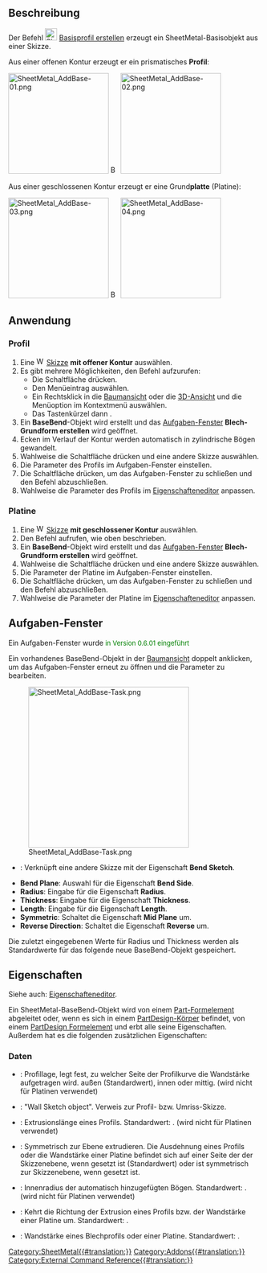 {{UnfinishedDocu}}
<languages/>

{{Docnav/de
|
|[[SheetMetal_AddWall/de|Kante ansetzen]]
|[[SheetMetal_Workbench/de|SheetMetal]]
|
|IconR=SheetMetal_AddWall.svg
|IconC=Sheetmetal_workbench_icon.svg
}}

{{GuiCommand/de
|Name=SheetMetal AddBase
|Name/de=SheetMetal BasisprofilErstellen
|MenuLocation=SheetMetal → Make Base Wall
|Workbenches=[[SheetMetal_Workbench/de|SheetMetal (Blech)]]
|Shortcut={{KEY|C}} {{KEY|B}}
}}

<span id="Description"></span>
==Beschreibung==

Der Befehl [[Image:SheetMetal_AddBase.svg|24px]] [[SheetMetal_AddBase/de|Basisprofil erstellen]] erzeugt ein SheetMetal-Basisobjekt aus einer Skizze. 

Aus einer offenen Kontur erzeugt er ein prismatisches '''Profil''':

[[Image:SheetMetal_AddBase-01.png|200px|link=]] [[Image:Button_right.svg|16px|link=]]
[[Image:SheetMetal_AddBase-02.png|200px|link=]]

Aus einer geschlossenen Kontur erzeugt er eine Grund'''platte''' (Platine):

[[Image:SheetMetal_AddBase-03.png|200px|link=]] [[Image:Button_right.svg|16px|link=]]
[[Image:SheetMetal_AddBase-04.png|200px|link=]]

<span id="Usage"></span>
==Anwendung==

<span id="Profile"></span>
===Profil===

# Eine [[Image:Workbench_Sketcher.svg|16px]] [[Sketcher_Workbench/de|Skizze]] '''mit offener Kontur''' auswählen.
# Es gibt mehrere Möglichkeiten, den Befehl aufzurufen:
#* Die Schaltfläche {{Button|[[Image:SheetMetal_AddBase.svg|16px]] [[SheetMetal_AddBase/de|Basisobjekt erstellen]]}} drücken.
#* Den Menüeintrag {{MenuCommand|Sheet Metal → [[Image:SheetMetal_AddBase.svg|16px]] Basisobjekt erstellen}} auswählen.
#* Ein Rechtsklick in die [[Tree_view/de|Baumansicht]] oder die [[3D_view/de|3D-Ansicht]] und die Menüoption {{MenuCommand|Sheet Metal → [[Image:SheetMetal_AddBase.svg|16px]] Basisobjekt erstellen}} im Kontextmenü auswählen.
#* Das Tastenkürzel {{KEY|C}} dann {{KEY|B}}.
# Ein '''BaseBend'''-Objekt wird erstellt und das [[Task_panel/de|Aufgaben-Fenster]] '''Blech-Grundform erstellen''' wird geöffnet.
# Ecken im Verlauf der Kontur werden automatisch in zylindrische Bögen gewandelt.
# Wahlweise die Schaltfläche {{Button|Sketch}} drücken und eine andere Skizze auswählen.
# Die Parameter des Profils im Aufgaben-Fenster einstellen.
# Die Schaltfläche {{Button|OK}} drücken, um das Aufgaben-Fenster zu schließen und den Befehl abzuschließen.
# Wahlweise die Parameter des Profils im [[Property_editor/de|Eigenschafteneditor]] anpassen.

<span id="Plate"></span>
===Platine===

# Eine [[Image:Workbench_Sketcher.svg|16px]] [[Sketcher_Workbench/de|Skizze]] '''mit geschlossener Kontur'''  auswählen.
# Den Befehl aufrufen, wie oben beschrieben.
# Ein '''BaseBend'''-Objekt wird erstellt und das [[Task_panel/de|Aufgaben-Fenster]] '''Blech-Grundform erstellen''' wird geöffnet.
# Wahlweise die Schaltfläche {{Button|Sketch}} drücken und eine andere Skizze auswählen.
# Die Parameter der Platine im Aufgaben-Fenster einstellen.
# Die Schaltfläche {{Button|OK}} drücken, um das Aufgaben-Fenster zu schließen und den Befehl abzuschließen.
# Wahlweise die Parameter der Platine im [[Property_editor/de|Eigenschafteneditor]] anpassen.

<span id="Task_panel"></span>
==Aufgaben-Fenster==

Ein Aufgaben-Fenster wurde <span style="font-size:small;color:green;">in Version 0.6.01 eingeführt</span>

Ein vorhandenes BaseBend-Objekt in der [[Tree_view/de|Baumansicht]] doppelt anklicken, um das Aufgaben-Fenster erneut zu öffnen und die Parameter zu bearbeiten.

[[Image:SheetMetal_AddBase-Task.png|320px]]

<div class="mw-translate-fuzzy">
* {{Button|Sketch}}: Verknüpft eine andere Skizze mit der Eigenschaft '''Bend Sketch'''.
* '''Bend Plane''': Auswahl für die Eigenschaft '''Bend Side'''.
* '''Radius''': Eingabe für die Eigenschaft '''Radius'''.
* '''Thickness''': Eingabe für die Eigenschaft '''Thickness'''.
* '''Length''': Eingabe für die Eigenschaft '''Length'''.
* '''Symmetric''': Schaltet die Eigenschaft '''Mid Plane''' um.
* '''Reverse Direction''': Schaltet die Eigenschaft '''Reverse''' um.
</div>

Die zuletzt eingegebenen Werte für Radius und Thickness werden als Standardwerte für das folgende neue BaseBend-Objekt gespeichert.

<span id="Properties"></span>
==Eigenschaften==

Siehe auch: [[Property_editor/de|Eigenschafteneditor]].

Ein SheetMetal-BaseBend-Objekt wird von einem [[Part_Feature/de|Part-Formelement]] abgeleitet oder, wenn es sich in einem [[PartDesign_Body/de|PartDesign-Körper]] befindet, von einem [[PartDesign_Feature/de|PartDesign Formelement]]
und erbt alle seine Eigenschaften. Außerdem hat es die folgenden zusätzlichen Eigenschaften:

<span id="Data"></span>
===Daten===

{{Properties_Title/de|Parameters}}

* {{PropertyData/de|Bend Side|Enumeration}}: Profillage, legt fest, zu welcher Seite der Profilkurve die Wandstärke aufgetragen wird. {{value|Outside}} außen (Standardwert), {{value|Inside}} innen oder {{value| Middle}} mittig. (wird nicht für Platinen verwendet)
* {{PropertyData/de|Bend Sketch|Link}}: "Wall Sketch object". Verweis zur Profil- bzw. Umriss-Skizze.
* {{PropertyData/de|Length|Length}}: Extrusionslänge eines Profils. Standardwert: {{value|100,00 mm}}. (wird nicht für Platinen verwendet)
* {{PropertyData/de|Mid Plane|Bool}}: Symmetrisch zur Ebene extrudieren. Die Ausdehnung eines Profils oder die Wandstärke einer Platine befindet sich auf einer Seite der der Skizzenebene, wenn {{FALSE}} gesetzt ist (Standardwert) oder ist symmetrisch zur Skizzenebene, wenn {{TRUE}} gesetzt ist.
* {{PropertyData/de|Radius|Length}}: Innenradius der automatisch hinzugefügten Bögen. Standardwert: {{value|1,00 mm}}. (wird nicht für Platinen verwendet)
* {{PropertyData/de|Reverse|Bool}}: Kehrt die Richtung der Extrusion eines Profils bzw. der Wandstärke einer Platine um. Standardwert: {{FALSE}}.
* {{PropertyData/de|thickness|Length}}: Wandstärke eines Blechprofils oder einer Platine. Standardwert: {{value|1,00 mm}}.


{{Docnav/de
|
|[[SheetMetal_AddWall/de|Kante ansetzen]]
|[[SheetMetal_Workbench/de|SheetMetal]]
|
|IconR=SheetMetal_AddWall.svg
|IconC=Sheetmetal_workbench_icon.svg
}}

[[Category:SheetMetal{{#translation:}}]]
[[Category:Addons{{#translation:}}]]
[[Category:External Command Reference{{#translation:}}]]